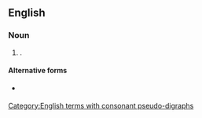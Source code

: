 {{also|alms-houses}}

==English==

===Noun===
{{head|en|noun form}}

# {{plural of|en|almshouse}}.

====Alternative forms====
* {{l|en|armshouses}} {{qualifier|misspelling}}

[[Category:English terms with consonant pseudo-digraphs]]
